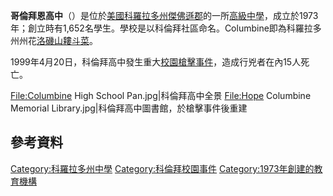 {{Infobox school
| name              = 哥倫拜恩高中<br>Columbine High School
| native_name       = 
| image             = 
| image_size        = 
| alt               = 
| caption           = 
| logo              = [[Image:Columbine_High_School_sign.jpg|300px]]
| motto             = 
| established       = 1973
| closed            = 
| type              = [[公立學校|公立]][[高中|高中]] 
| status            = 
| category_label    = 
| category          = 
| gender_label      = 
| gender            = 
| affiliation       = Jefferson County Public Schools
| affiliations      = 
| administrator     = 
| assst_admin       = 
| president         = 
| chairman_label    = 
| chairman          = 
| rector            = 
| principal         = Scott Christy<ref>{{cite web|title=Columbine principal resigns to take job in Aurora|url=https://www.columbinecourier.com/content/education-briefs-2|website=Columbine Courier|author=Sal Christ|date=2017-10-12|accessdate=2018-11-11|archive-date=2018-11-11|archive-url=https://web.archive.org/web/20181111000043/https://www.columbinecourier.com/content/education-briefs-2|dead-url=no}}</ref>
| asst principal    = 
| campus_director   = 
| headmaster        = 
| head_name         = Second Master
| head              = 
| head_name2        = Assistant Headmaster
| head2             = 
| dean              = 
| founder           = 
| chaplain          = 
| officer_in_charge = 
| faculty           = 
| teaching_staff    = 
| enrollment        = 1700<ref name="Great Schools Profile">{{Cite web |url=http://www.greatschools.net/modperl/browse_school/co/907 |title=Great Schools Profile |accessdate=2016-09-28 |archive-date=2009-10-12 |archive-url=https://web.archive.org/web/20091012213742/http://www.greatschools.net/modperl/browse_school/co/907 |dead-url=no }}</ref>
| grades_label      = Grades
| grades            = 9–12
| streetaddress     = 6201 South Pierce Street
| city              = [[Columbine,_Colorado|Columbine]]
| state             = [[Colorado|Colorado]]
| province          = 
| country           = US
| coordinates       = 
| latitude          = 
| longitude         = 
| district          = 
| oversight         = 
| accreditation     = 
| campus            = [[郊區|郊區]]
| colors            = 銀色和藍色 {{color box|silver}} {{color box|navy}}
| colours           = 
| athletics         = 
| houses            = 
| student_union     = 
| nickname          = Rebels
| mascot            = Rebels
| free_label        = [[Emblem|Emblem]]
| free_text         = 
| rival             = 
| yearbook          = 
| newpaper          = 
| free_label_1      = [[Superintendent_(education)|Superintendent]]
| free_1            = Cindy Stevenson
| free_label_2      = 
| free_2            = 
| free_label_3      = 
| free_3            = 
| test_name         = 
| test_average      = 
| national_ranking  = 
| website           = [https://sites.google.com/a/jeffcoschools.us/chs-homepage/ Columbine High School]
| picture           = [[Image:Hope_Columbine_Memorial_Library.jpg|300px]]
| picture_caption   = The library built after the massacre
| picture2          = 
| picture_caption2  = The library built after the massacre
}}

'''哥倫拜恩高中'''（{{lang-en|Columbine High School}}）是位於[[美國|美國]][[科羅拉多州|科羅拉多州]][[傑佛遜郡|傑佛遜郡]]的一所[[高級中學|高級中學]]，成立於1973年；創立時有1,652名學生。學校是以科倫拜社區命名。Columbine即為科羅拉多州州花[[耬斗菜|洛磯山耬斗菜]]。

1999年4月20日，科倫拜高中發生重大[[科倫拜校園事件|校園槍擊事件]]，造成行兇者在內15人死亡。

<gallery>
File:Columbine High School Pan.jpg|科倫拜高中全景
File:Hope Columbine Memorial Library.jpg|科倫拜高中圖書館，於槍擊事件後重建
</gallery>
==參考資料==
{{reflist}}

[[Category:科羅拉多州中學|Category:科羅拉多州中學]]
[[Category:科倫拜校園事件|Category:科倫拜校園事件]]
[[Category:1973年創建的教育機構|Category:1973年創建的教育機構]]